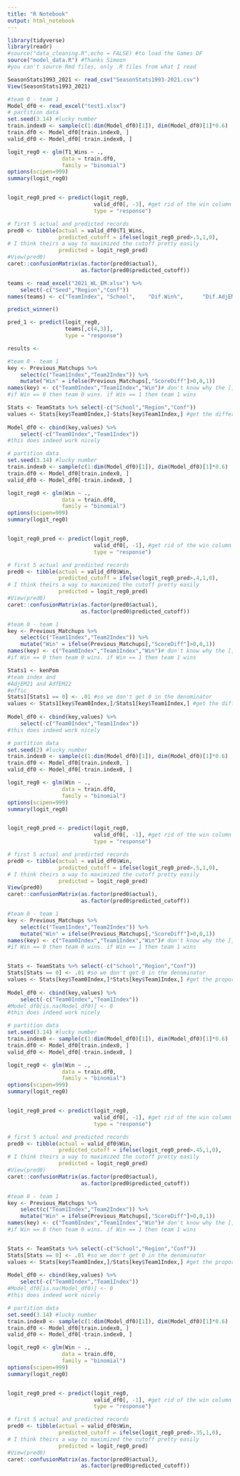 ```yaml
---
title: "R Notebook"
output: html_notebook
---
```


```r
library(tidyverse)
library(readr)
#source("data_cleaning.R",echo = FALSE) #to load the Games DF
source("model_data.R") #Thanks Simeon
#you can't source Rmd files, only .R files from what I read
```

```r
SeasonStats1993_2021 <- read_csv("SeasonStats1993-2021.csv")
View(SeasonStats1993_2021)
```

```r
#team 0 - team 1
Model_df0 <- read_excel("test1.xlsx")
# partition data
set.seed(3.14) #lucky number
train.index0 <- sample(c(1:dim(Model_df0)[1]), dim(Model_df0)[1]*0.6)  
train.df0 <- Model_df0[train.index0, ]
valid_df0 <- Model_df0[-train.index0, ]

logit_reg0 <- glm(T1_Wins ~ ., 
                 data = train.df0, 
                 family = "binomial") 
options(scipen=999)
summary(logit_reg0)


logit_reg0_pred <- predict(logit_reg0, 
                           valid_df0[, -3], #get rid of the win column
                           type = "response")

# first 5 actual and predicted records
pred0 <- tibble(actual = valid_df0$T1_Wins,
                predicted_cutoff = ifelse(logit_reg0_pred>.5,1,0),
# I think theirs a way to maximized the cutoff pretty easily
                predicted = logit_reg0_pred)
#View(pred0)
caret::confusionMatrix(as.factor(pred0$actual),
                       as.factor(pred0$predicted_cutoff))
```

```r
teams <- read_excel("2021_WL_EM.xlsx") %>% 
    select(-c("Seed","Region","Conf"))
names(teams) <- c("TeamIndex", "School",    "Dif.Win%",      "Dif.AdjEM")

predict_winner()

pred_1 <- predict(logit_reg0,
                  teams[,c(4,3)],
                  type = "response")

results <- 
```





```r
#team 0 - team 1
key <- Previous_Matchups %>% 
    select(c("Team1Index","Team2Index")) %>% 
    mutate("Win" = ifelse(Previous_Matchups[,"ScoreDiff"]>0,0,1)) 
names(key) <- c("Team0Index","Team1Index","Win")# don't know why the [,"ScoreDiff"] is still there
#if Win == 0 then team 0 wins. if Win == 1 then team 1 wins

Stats <- TeamStats %>% select(-c("School","Region","Conf"))
values <- Stats[key$Team0Index,]-Stats[key$Team1Index,] #get the difference in team stats
    
Model_df0 <- cbind(key,values) %>% 
    select(-c("Team0Index","Team1Index"))
#this does indeed work nicely

# partition data
set.seed(3.14) #lucky number
train.index0 <- sample(c(1:dim(Model_df0)[1]), dim(Model_df0)[1]*0.6)  
train.df0 <- Model_df0[train.index0, ]
valid_df0 <- Model_df0[-train.index0, ]

logit_reg0 <- glm(Win ~ ., 
                 data = train.df0, 
                 family = "binomial") 
options(scipen=999)
summary(logit_reg0)


logit_reg0_pred <- predict(logit_reg0, 
                           valid_df0[, -1], #get rid of the win column
                           type = "response")

# first 5 actual and predicted records
pred0 <- tibble(actual = valid_df0$Win,
                predicted_cutoff = ifelse(logit_reg0_pred>.4,1,0),
# I think theirs a way to maximized the cutoff pretty easily
                predicted = logit_reg0_pred)
#View(pred0)
caret::confusionMatrix(as.factor(pred0$actual),
                       as.factor(pred0$predicted_cutoff))
```



```r
#team 0 - team 1
key <- Previous_Matchups %>% 
    select(c("Team1Index","Team2Index")) %>% 
    mutate("Win" = ifelse(Previous_Matchups[,"ScoreDiff"]>0,0,1)) 
names(key) <- c("Team0Index","Team1Index","Win")# don't know why the [,"ScoreDiff"] is still there
#if Win == 0 then team 0 wins. if Win == 1 then team 1 wins

Stats1 <- kenPom 
#team index and 
#AdjEM21 and AdfEM22
#effic
Stats1[Stats1 == 0] <- .01 #so we don't get 0 in the denominator
values <- Stats1[key$Team0Index,]/Stats1[key$Team1Index,] #get the difference in team stats
    
Model_df0 <- cbind(key,values) %>% 
    select(-c("Team0Index","Team1Index"))
#this does indeed work nicely

# partition data
set.seed(2) #lucky number
train.index0 <- sample(c(1:dim(Model_df0)[1]), dim(Model_df0)[1]*0.6)  
train.df0 <- Model_df0[train.index0, ]
valid_df0 <- Model_df0[-train.index0, ]

logit_reg0 <- glm(Win ~ ., 
                 data = train.df0, 
                 family = "binomial") 
options(scipen=999)
summary(logit_reg0)


logit_reg0_pred <- predict(logit_reg0, 
                           valid_df0[, -1], #get rid of the win column
                           type = "response")

# first 5 actual and predicted records
pred0 <- tibble(actual = valid_df0$Win,
                predicted_cutoff = ifelse(logit_reg0_pred>.5,1,0),
# I think theirs a way to maximized the cutoff pretty easily
                predicted = logit_reg0_pred)
View(pred0)
caret::confusionMatrix(as.factor(pred0$actual),
                       as.factor(pred0$predicted_cutoff))
```


```r
#team 0 - team 1
key <- Previous_Matchups %>% 
    select(c("Team1Index","Team2Index")) %>% 
    mutate("Win" = ifelse(Previous_Matchups[,"ScoreDiff"]>0,0,1)) 
names(key) <- c("Team0Index","Team1Index","Win")# don't know why the [,"ScoreDiff"] is still there
#if Win == 0 then team 0 wins. if Win == 1 then team 1 wins


Stats <- TeamStats %>% select(-c("School","Region","Conf"))
Stats[Stats == 0] <- .01 #so we don't get 0 in the denominator
values <- Stats[key$Team0Index,]*Stats[key$Team1Index,] #get the proportion in team stats
    
Model_df0 <- cbind(key,values) %>% 
    select(-c("Team0Index","Team1Index"))
#Model_df0[is.na(Model_df0)] <- 0 
#this does indeed work nicely

# partition data
set.seed(3.14) #lucky number
train.index0 <- sample(c(1:dim(Model_df0)[1]), dim(Model_df0)[1]*0.6)  
train.df0 <- Model_df0[train.index0, ]
valid_df0 <- Model_df0[-train.index0, ]

logit_reg0 <- glm(Win ~ ., 
                 data = train.df0, 
                 family = "binomial") 
options(scipen=999)
summary(logit_reg0)


logit_reg0_pred <- predict(logit_reg0, 
                           valid_df0[, -1], #get rid of the win column
                           type = "response")

# first 5 actual and predicted records
pred0 <- tibble(actual = valid_df0$Win,
                predicted_cutoff = ifelse(logit_reg0_pred>.45,1,0),
# I think theirs a way to maximized the cutoff pretty easily
                predicted = logit_reg0_pred)
#View(pred0)
caret::confusionMatrix(as.factor(pred0$actual),
                       as.factor(pred0$predicted_cutoff))
```


```r
#team 0 - team 1
key <- Previous_Matchups %>% 
    select(c("Team1Index","Team2Index")) %>% 
    mutate("Win" = ifelse(Previous_Matchups[,"ScoreDiff"]>0,0,1)) 
names(key) <- c("Team0Index","Team1Index","Win")# don't know why the [,"ScoreDiff"] is still there
#if Win == 0 then team 0 wins. if Win == 1 then team 1 wins


Stats <- TeamStats %>% select(-c("School","Region","Conf"))
Stats[Stats == 0] <- .01 #so we don't get 0 in the denominator
values <- Stats[key$Team0Index,]/Stats[key$Team1Index,] #get the proportion in team stats
    
Model_df0 <- cbind(key,values) %>% 
    select(-c("Team0Index","Team1Index"))
#Model_df0[is.na(Model_df0)] <- 0 
#this does indeed work nicely

# partition data
set.seed(3.14) #lucky number
train.index0 <- sample(c(1:dim(Model_df0)[1]), dim(Model_df0)[1]*0.6)  
train.df0 <- Model_df0[train.index0, ]
valid_df0 <- Model_df0[-train.index0, ]

logit_reg0 <- glm(Win ~ ., 
                 data = train.df0, 
                 family = "binomial") 
options(scipen=999)
summary(logit_reg0)


logit_reg0_pred <- predict(logit_reg0, 
                           valid_df0[, -1], #get rid of the win column
                           type = "response")

# first 5 actual and predicted records
pred0 <- tibble(actual = valid_df0$Win,
                predicted_cutoff = ifelse(logit_reg0_pred>.35,1,0),
# I think theirs a way to maximized the cutoff pretty easily
                predicted = logit_reg0_pred)
#View(pred0)
caret::confusionMatrix(as.factor(pred0$actual),
                       as.factor(pred0$predicted_cutoff))
```


```r

```

